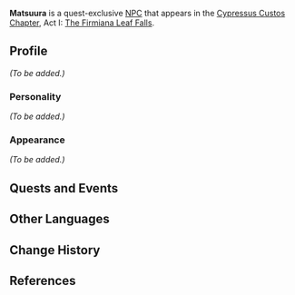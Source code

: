 {{Meta
<!-- Remove this template after adding the missing info -->
|missing_NPC_profile  = yes
}}
{{Character Infobox
|type             = Quest NPC
|image            = NPC Matsuura.png
|region           = Inazuma
|affiliation      = Kanjou Commission
|affiliation2     = Matsuura Clan
|voiceEN          = Christopher Guerrero<ref>Twitter: [https://twitter.com/ChrisGuerreroVA/status/1509328540155752453 EN VA Self Announcement]</ref>
}}
'''Matsuura''' is a quest-exclusive [[NPC]] that appears in the [[Cypressus Custos Chapter]], Act I: [[The Firmiana Leaf Falls]].
<!--
==Location==
<gallery>
NPC Location Matsuura, Hishida & Yagi.png|Matsuura's location
NPC Location Matsuura, Hishida & Yagi Context.png|Additional context
</gallery>
-->
==Profile==
<!-- detailed story/lore information goes here -->
''(To be added.)''

===Personality===
''(To be added.)''

===Appearance===
''(To be added.)''

==Quests and Events==
{{Quests and Events}}

==Other Languages==
{{Other Languages
|default_hidden = 1
|en      = Matsuura
|zhs     = 松浦
|zhs_rm  = Sōngpǔ
|zht     = 松浦
|zht_rm  = Sōngpǔ
|ja      = 松浦
|ja_rm   = Matsuura
|ko      = 마츠우라
|ko_rm   = Macheuura
|es      = Matsuura
|fr      = Matsuura
|ru      = Мацуура
|th      = Matsuura
|vi      = Matsuura
|de      = Matsuura
|id      = Matsuura
|pt      = Matsuura
|tr      = Matsuura
|it      = Matsuura
}}

==Change History==
{{Change History|2.6}}

==References==
{{Reflist}}